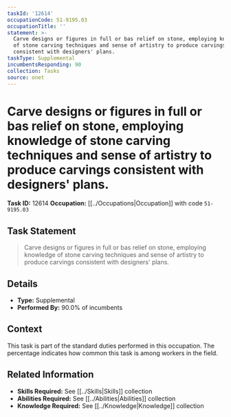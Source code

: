 ```yaml
---
taskId: '12614'
occupationCode: 51-9195.03
occupationTitle: ''
statement: >-
  Carve designs or figures in full or bas relief on stone, employing knowledge
  of stone carving techniques and sense of artistry to produce carvings
  consistent with designers' plans.
taskType: Supplemental
incumbentsResponding: 90
collection: Tasks
source: onet
---
```

# Carve designs or figures in full or bas relief on stone, employing knowledge of stone carving techniques and sense of artistry to produce carvings consistent with designers' plans.

**Task ID:** 12614
**Occupation:** [[../Occupations|Occupation]] with code `51-9195.03`

## Task Statement

> Carve designs or figures in full or bas relief on stone, employing knowledge of stone carving techniques and sense of artistry to produce carvings consistent with designers' plans.

## Details

- **Type:** Supplemental
- **Performed By:** 90.0% of incumbents

## Context

This task is part of the standard duties performed in this occupation. The percentage indicates how common this task is among workers in the field.

## Related Information

- **Skills Required:** See [[../Skills|Skills]] collection
- **Abilities Required:** See [[../Abilities|Abilities]] collection
- **Knowledge Required:** See [[../Knowledge|Knowledge]] collection

